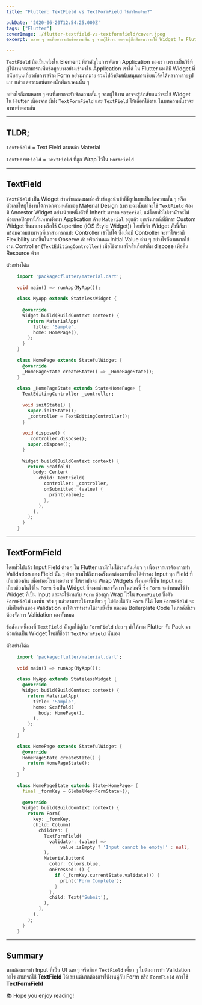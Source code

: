 ```yaml
---
title: "Flutter: TextField vs TextFormField ใช้ตัวไหนดีนะ?"

pubDate: '2020-06-20T12:54:25.000Z'
tags: ["Flutter"]
coverImage: ./flutter-textfield-vs-textformfield/cover.jpeg
excerpt: หลาย ๆ คนที่อยากจะรับข้อความสั้น ๆ จากผู้ใช้งาน อาจจะรู้สึกสับสนว่าจะใช้ Widget ใน Flutter เนื่องจาก มีทั้ง TextFormField และ TextField ให้เลือกใช้งาน ในบทความนี้เราจะมาหาคำตอบกัน

---
```



`TextField` ถือเป็นหนึ่งใน Element ที่สำคัญในการพัฒนา Application ของเรา เพราะเป็นวิธีที่ผู้ใช้งานจะสามารถเพิ่มข้อมูลบางอย่างเข้ามาใน Application เราได้ ใน Flutter เองก็มี Widget ที่สนับสนุนเกี่ยวกับการสร้าง Form อย่างมากมาย รวมไปถึงยังสนับสนุนการเขียนโค้ดได้หลากหลายรูปแบบแล้วแต่ความถนัดของนักพัฒนาคนนั้น ๆ

อย่างไรก็ตามหลาย ๆ คนที่อยากจะรับข้อความสั้น ๆ จากผู้ใช้งาน อาจจะรู้สึกสับสนว่าจะใช้ Widget ใน Flutter เนื่องจาก มีทั้ง `TextFormField` และ `TextField` ให้เลือกใช้งาน ในบทความนี้เราจะมาหาคำตอบกัน

---

## TLDR;

`TextField` = Text Field ตามหลัก Material

`TextFormField` = `TextField` ที่ถูก Wrap ไว้ใน `FormField`

---

## TextField

`TextField` เป็น Widget สำหรับแสดงผลช่องรับข้อมูลนำเข้าที่มีรูปแบบเป็นข้อความสั้น ๆ หรือตัวเลขให้ผู้ใช้งานได้กรอกตามหลักของ Material Design (เพราะฉะนั้นถ้าจะใช้ `TextField` ต้องมี Ancestor Widget อย่างน้อยหนึ่งตัวที่ Inherit มาจาก `Material` แต่โดยทั่วไปเรามักจะไม่ค่อยเจอปัญหานี้กันหากพัฒนา Application ด้วย `Material` อยู่แล้ว ยกเว้นกรณีที่มีการ Custom Widget ขึ้นมาเอง หรือใช้ Cupertino (iOS Style Widget)) โดยที่เจ้า Widget ตัวนี้ก็มาพร้อมความสามารถที่เราสามารถแปะ Controller เข้าไปได้ ซึ่งเมื่อมี Controller จะทำให้เรามี Flexibility มากขึ้นในการ Observe ค่า หรือกำหนด Initial Value ต่าง ๆ อย่างไรก็ตามหากใช้งาน Controller (`TextEditingController`) เมื่อใช้งานเสร็จสิ้นก็อย่าลืม dispose เพื่อคืน Resource ด้วย

ตัวอย่างโค้ด

```dart
    import 'package:flutter/material.dart';
    
    void main() => runApp(MyApp());
    
    class MyApp extends StatelessWidget {
    
      @override
      Widget build(BuildContext context) {
        return MaterialApp(
          title: 'Sample',
          home: HomePage(),
        );
      }
    }
    
    class HomePage extends StatefulWidget {
      @override
      _HomePageState createState() => _HomePageState();
    }
    
    class _HomePageState extends State<HomePage> {
      TextEditingController _controller;
    
      void initState() {
        super.initState();
        _controller = TextEditingController();
      }
    
      void dispose() {
        _controller.dispose();
        super.dispose();
      }
    
      Widget build(BuildContext context) {
        return Scaffold(
          body: Center(
            child: TextField(
              controller: _controller,
              onSubmitted: (value) {
                print(value);
              },
            ),
          ),
        );
      }
    }
```
---

## TextFormField

โดยทั่วไปแล้ว Input Field ต่าง ๆ ใน Flutter เรามักไม่ใช้งานกันเดี่ยว ๆ เนื่องจากเราต้องการทำ Validation ของ Field นั้น ๆ ด้วย รวมไปถึงบางครั้งเอาต้องการที่จะได้ค่าของ Input ทุก Field ที่เกี่ยวข้องกัน เพื่อทำอะไรบางอย่าง ทำให้เรามักจะ Wrap Widgets ทั้งหมดที่เป็น Input และเกี่ยวข้องกันไว้ใน `Form` ซึ่งเป็น Widget ที่จะมาช่วยเราจัดการในส่วนนี้ ซึ่ง `Form` จะกำหนดไว้ว่า Widget ที่เป็น Input และจะใช้งานกับ `Form` ต้องถูก Wrap ไว้ใน `FormField` ซึ่งตัว `FormField` เองนั้น จริง ๆ แล้วสามารถใช้งานเดี่ยว ๆ ไม่ต้องใช้กับ `Form` ก็ได้ โดย `FormField` จะเพิ่มในส่วนของ Validation มาให้เราทำงานได้ง่ายยิ่งขึ้น และลด Boilerplate Code ในกรณีที่เราต้องจัดการ Validation เองทั้งหมด

ข้อสังเกตนี้เองที่ `TextField` มักถูกใช้คู่กับ `FormField` บ่อย ๆ ทำให้ทาง Flutter จับ Pack มาด้วยกันเป็น Widget ใหม่ที่ชื่อว่า `TextFormField` นั่นเอง

ตัวอย่างโค้ด

```dart
    import 'package:flutter/material.dart';
    
    void main() => runApp(MyApp());
    
    class MyApp extends StatelessWidget {
      @override
      Widget build(BuildContext context) {
        return MaterialApp(
          title: 'Sample',
          home: Scaffold(
            body: HomePage(),
          ),
        );
      }
    }
    
    class HomePage extends StatefulWidget {
      @override
      HomePageState createState() {
        return HomePageState();
      }
    }
    
    class HomePageState extends State<HomePage> {
      final _formKey = GlobalKey<FormState>();
    
      @override
      Widget build(BuildContext context) {
        return Form(
          key: _formKey,
          child: Column(
            children: [
              TextFormField(
                validator: (value) =>
                    value.isEmpty ? 'Input cannot be empty!' : null,
              ),
              MaterialButton(
                color: Colors.blue,
                onPressed: () {
                  if (_formKey.currentState.validate()) {
                    print('Form Complete');
                  }
                },
                child: Text('Submit'),
              ),
            ],
          ),
        );
      }
    }
```
---

## Summary

หากต้องการทำ Input ที่เป็น UI เฉย ๆ หรือมีแค่ `TextField` เดี่ยว ๆ ไม่ต้องการทำ Validation อะไร สามารถใช้ **TextField** ได้เลย แต่หากต้องการใช้งานคู่กับ Form หรือ `FormField` ควรใช้ **TextFormField**

<Callout type="tip" title="Thanks for reading">
  📚 Hope you enjoy reading!
</Callout>

